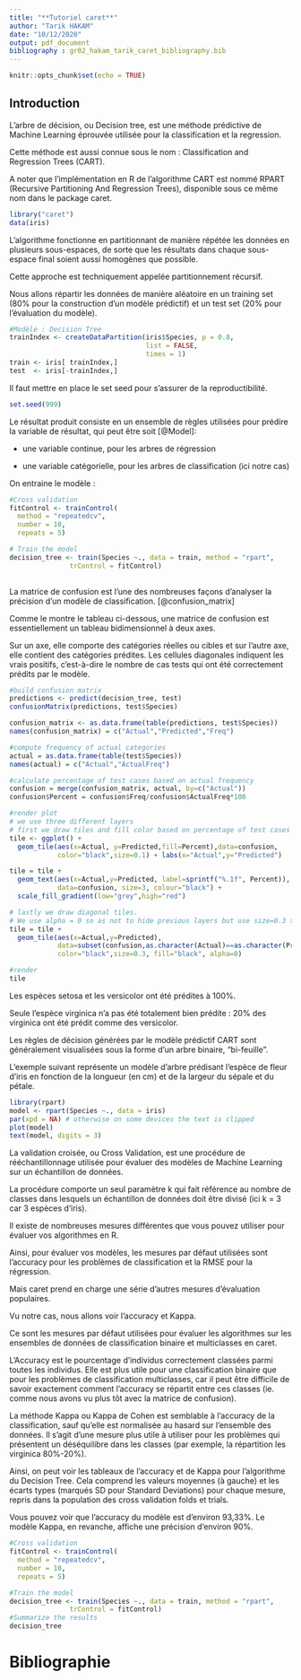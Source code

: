 ```yaml
---
title: "**Tutoriel caret**"
author: "Tarik HAKAM"
date: "10/12/2020"
output: pdf_document
bibliography : gr02_hakam_tarik_caret_bibliography.bib
---
```


```r
knitr::opts_chunk$set(echo = TRUE)
```

## Introduction

L'arbre de décision, ou Decision tree, est une méthode prédictive de Machine Learning éprouvée utilisée pour la classification et la regression. 

Cette méthode est aussi connue sous le nom : Classification and Regression Trees (CART).

A noter que l'implémentation en R de l'algorithme CART est nommé RPART (Recursive Partitioning And Regression Trees), disponible sous ce même nom dans le package caret.

```r
library("caret")
data(iris)
```

L'algorithme fonctionne en partitionnant de manière répétée les données en plusieurs sous-espaces, de sorte que les résultats dans chaque sous-espace final soient aussi homogènes que possible. 

Cette approche est techniquement appelée partitionnement récursif.

Nous allons répartir les données de manière aléatoire en un training set (80% pour la construction d'un modèle prédictif) et un test set (20% pour l'évaluation du modèle).

```r
#Modèle : Decision Tree
trainIndex <- createDataPartition(iris$Species, p = 0.8,
                                  list = FALSE,
                                  times = 1)
train <- iris[ trainIndex,]
test  <- iris[-trainIndex,]
```

Il faut mettre en place le set seed pour s'assurer de la reproductibilité.

```r
set.seed(999)
``` 

Le résultat produit consiste en un ensemble de règles utilisées pour prédire la variable de résultat, qui peut être soit [@Model]:

- une variable continue, pour les arbres de régression

- une variable catégorielle, pour les arbres de classification (ici notre cas)

On entraine le modèle :

```r
#Cross validation
fitControl <- trainControl(
  method = "repeatedcv",
  number = 10,
  repeats = 5)
```

```r
# Train the model
decision_tree <- train(Species ~., data = train, method = "rpart",
               trControl = fitControl)
               
```


La matrice de confusion est l'une des nombreuses façons d'analyser la précision d'un modèle de classification. [@confusion_matrix]

Comme le montre le tableau ci-dessous, une matrice de confusion est essentiellement un tableau bidimensionnel à deux axes. 

Sur un axe, elle comporte des catégories réelles ou cibles et sur l'autre axe, elle contient des catégories prédites. Les cellules diagonales indiquent les vrais positifs, c'est-à-dire le nombre de cas tests qui ont été correctement prédits par le modèle. 

```r
#build confusion matrix
predictions <- predict(decision_tree, test)
confusionMatrix(predictions, test$Species)

confusion_matrix <- as.data.frame(table(predictions, test$Species))
names(confusion_matrix) = c("Actual","Predicted","Freq")

#compute frequency of actual categories
actual = as.data.frame(table(test$Species))
names(actual) = c("Actual","ActualFreq")

#calculate percentage of test cases based on actual frequency
confusion = merge(confusion_matrix, actual, by=c("Actual"))
confusion$Percent = confusion$Freq/confusion$ActualFreq*100

#render plot
# we use three different layers
# first we draw tiles and fill color based on percentage of test cases
tile <- ggplot() +
  geom_tile(aes(x=Actual, y=Predicted,fill=Percent),data=confusion,
            color="black",size=0.1) + labs(x="Actual",y="Predicted")

tile = tile + 
  geom_text(aes(x=Actual,y=Predicted, label=sprintf("%.1f", Percent)),
            data=confusion, size=3, colour="black") +
  scale_fill_gradient(low="grey",high="red")

# lastly we draw diagonal tiles. 
# We use alpha = 0 so as not to hide previous layers but use size=0.3 to highlight border
tile = tile + 
  geom_tile(aes(x=Actual,y=Predicted),
            data=subset(confusion,as.character(Actual)==as.character(Predicted)),
            color="black",size=0.3, fill="black", alpha=0) 

#render
tile
```

Les espèces setosa et les versicolor ont été prédites à 100%. 

Seule l'espèce virginica n'a pas été totalement bien prédite : 20% des virginica ont été prédit comme des versicolor.


Les règles de décision générées par le modèle prédictif CART sont généralement visualisées sous la forme d'un arbre binaire, "bi-feuille".

L'exemple suivant représente un modèle d'arbre prédisant l'espèce de fleur d'iris en fonction de la longueur (en cm) et de la largeur du sépale et du pétale.

```r
library(rpart)
model <- rpart(Species ~., data = iris)
par(xpd = NA) # otherwise on some devices the text is clipped
plot(model)
text(model, digits = 3)
```

La validation croisée, ou Cross Validation, est une procédure de rééchantillonnage utilisée pour évaluer des modèles de Machine Learning sur un échantillon de données. 

La procédure comporte un seul paramètre k qui fait référence au nombre de classes dans lesquels un échantillon de données doit être divisé (ici k = 3 car 3 espèces d'iris).

Il existe de nombreuses mesures différentes que vous pouvez utiliser pour évaluer vos algorithmes en R.

Ainsi, pour évaluer vos modèles, les mesures par défaut utilisées sont l'accuracy pour les problèmes de classification et la RMSE pour la régression. 

Mais caret prend en charge une série d'autres mesures d'évaluation populaires.

Vu notre cas, nous allons voir l'accuracy et Kappa.

Ce sont les mesures par défaut utilisées pour évaluer les algorithmes sur les ensembles de données de classification binaire et multiclasses en caret.

L'Accuracy est le pourcentage d'individus correctement classées parmi toutes les individus. Elle est plus utile pour une classification binaire que pour les problèmes de classification multiclasses, car il peut être difficile de savoir exactement comment l'accuracy se répartit entre ces classes (ie. comme nous avons vu plus tôt avec la matrice de confusion).

La méthode Kappa ou Kappa de Cohen est semblable à l'accuracy de la classification, sauf qu'elle est normalisée au hasard sur l'ensemble des données. Il s'agit d'une mesure plus utile à utiliser pour les problèmes qui présentent un déséquilibre dans les classes (par exemple, la répartition les virginica 80%-20%).


Ainsi, on peut voir les tableaux de l'accuracy et de Kappa pour l'algorithme du Decision Tree. Cela comprend les valeurs moyennes (à gauche) et les écarts types (marqués SD pour Standard Deviations) pour chaque mesure, repris dans la population des cross validation folds et trials.

Vous pouvez voir que l'accuracy du modèle est d'environ 93,33%. Le modèle Kappa, en revanche, affiche une précision d'environ 90%.

```r
#Cross validation
fitControl <- trainControl(
  method = "repeatedcv",
  number = 10,
  repeats = 5)

#Train the model
decision_tree <- train(Species ~., data = train, method = "rpart",
               trControl = fitControl)
#Summarize the results
decision_tree
```
# **Bibliographie**

